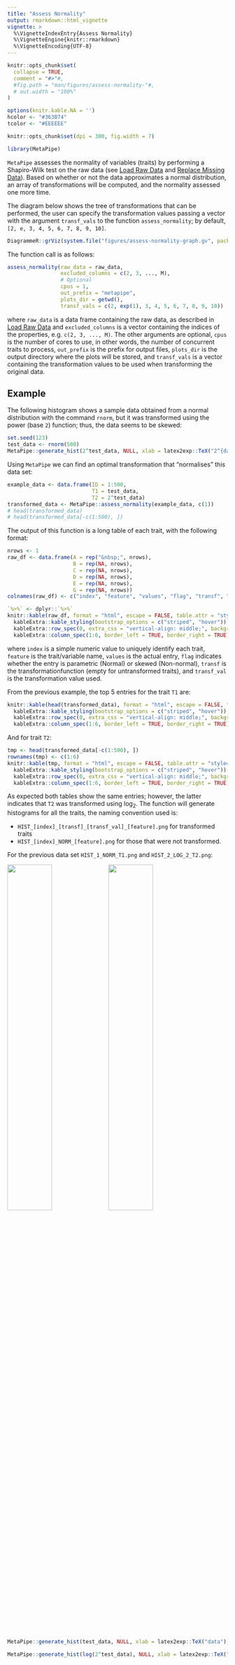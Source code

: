 ```yaml
---
title: "Assess Normality"
output: rmarkdown::html_vignette
vignette: >
  %\VignetteIndexEntry{Assess Normality}
  %\VignetteEngine{knitr::rmarkdown}
  %\VignetteEncoding{UTF-8}
---
```


```r
knitr::opts_chunk$set(
  collapse = TRUE,
  comment = "#>"#,
  #fig.path = "man/figures/assess-normality-"#,
  # out.width = "100%"
)

options(knitr.kable.NA = '')
hcolor <- "#363B74"
tcolor <- "#EEEEEE"

knitr::opts_chunk$set(dpi = 300, fig.width = 7)
```

```r
library(MetaPipe)
```

`MetaPipe` assesses the normality of variables (traits) by performing a 
Shapiro-Wilk test on the raw data (see [Load Raw Data](load-raw-data.html) and 
[Replace Missing Data](replace-missing-data.html)). Based on whether or not the
data approximates a normal distribution, an array of transformations will be 
computed, and the normality assessed one more time.

The diagram below shows the tree of transformations that can be performed, the
user can specify the transformation values passing a vector with the argument 
`transf_vals` to the function `assess_normality`; by 
default, `[2, e, 3, 4, 5, 6, 7, 8, 9, 10]`.

```r
DiagrammeR::grViz(system.file("figures/assess-normality-graph.gv", package = "MetaPipe"), height = "200px", width = "100%")
```

The function call is as follows:
```r
assess_normality(raw_data = raw_data, 
                 excluded_columns = c(2, 3, ..., M), 
                 # Optional
                 cpus = 1, 
                 out_prefix = "metapipe", 
                 plots_dir = getwd(), 
                 transf_vals = c(2, exp(1), 3, 4, 5, 6, 7, 8, 9, 10))
```

where `raw_data` is a data frame containing the raw data, as described in 
[Load Raw Data](load-raw-data.html) and `excluded_columns` is a vector containing 
the indices of the properties, e.g. `c(2, 3, ..., M)`. The other arguments are 
optional, `cpus` is the number of cores to use, in other words, the number of 
concurrent traits to process, `out_prefix` is the prefix for output files, 
`plots_dir` is the output directory where the plots will be stored, and 
`transf_vals` is a vector containing the transformation values to be used when 
transforming the original data.

## Example

The following histogram shows a sample data obtained from a normal distribution
with the command `rnorm`, but it was transformed using the power (base `2`) 
function; thus, the data seems to be skewed:

```r
set.seed(123)
test_data <- rnorm(500)
MetaPipe::generate_hist(2^test_data, NULL, xlab = latex2exp::TeX("2^{data}"), save = FALSE, alpha = 1, fill = hcolor)
```

Using `MetaPipe` we can find an optimal transformation that "normalises" this 
data set:

```r
example_data <- data.frame(ID = 1:500,
                           T1 = test_data,
                           T2 = 2^test_data)
transformed_data <- MetaPipe::assess_normality(example_data, c(1))
# head(transformed_data)
# head(transformed_data[-c(1:500), ])
```
The output of this function is a long table of each trait, with the following
format:

```r
nrows <- 1
raw_df <- data.frame(A = rep("&nbsp;", nrows),
                     B = rep(NA, nrows),
                     C = rep(NA, nrows),
                     D = rep(NA, nrows),
                     E = rep(NA, nrows),
                     G = rep(NA, nrows))
colnames(raw_df) <- c("index", "feature", "values", "flag", "transf", "transf_val")

`%>%` <- dplyr::`%>%`
knitr::kable(raw_df, format = "html", escape = FALSE, table.attr = "style='width:100%;'", align = 'c') %>%
  kableExtra::kable_styling(bootstrap_options = c("striped", "hover")) %>%
  kableExtra::row_spec(0, extra_css = "vertical-align: middle;", background = hcolor, color = tcolor) %>%
  kableExtra::column_spec(1:6, border_left = TRUE, border_right = TRUE)
```

where `index` is a simple numeric value to uniquely identify each trait, 
`feature` is the trait/variable name, `values` is the actual entry, `flag` 
indicates whether the entry is parametric (Normal) or skewed (Non-normal), 
`transf` is the transformationfunction (empty for untransformed traits), and 
`transf_val` is the transformation value used.

From the previous example, the top 5 entries for the trait `T1` are:
```r
knitr::kable(head(transformed_data), format = "html", escape = FALSE, table.attr = "style='width:100%;'", align = 'c') %>%
  kableExtra::kable_styling(bootstrap_options = c("striped", "hover")) %>%
  kableExtra::row_spec(0, extra_css = "vertical-align: middle;", background = hcolor, color = tcolor) %>%
  kableExtra::column_spec(1:6, border_left = TRUE, border_right = TRUE)
```

And for trait `T2`:
```r
tmp <- head(transformed_data[-c(1:500), ])
rownames(tmp) <- c(1:6)
knitr::kable(tmp, format = "html", escape = FALSE, table.attr = "style='width:100%;'", align = 'c') %>%
  kableExtra::kable_styling(bootstrap_options = c("striped", "hover")) %>%
  kableExtra::row_spec(0, extra_css = "vertical-align: middle;", background = hcolor, color = tcolor) %>%
  kableExtra::column_spec(1:6, border_left = TRUE, border_right = TRUE)
```

As expected both tables show the same entries; however, the latter indicates that
`T2` was transformed using $\log_2$. The function will generate histograms for
all the traits, the naming convention used is:

- `HIST_[index]_[transf]_[transf_val]_[feature].png` for transformed traits
- `HIST_[index]_NORM_[feature].png` for those that were not transformed. 

For the previous data set `HIST_1_NORM_T1.png` and `HIST_2_LOG_2_T2.png`:

<img src="HIST_1_NORM_T1.png" width="45%" />
<img src="HIST_2_LOG_2_T2.png" width="45%" />

<!-- The figures below show the original data (`T1`) and the transfomed data (`T2`): -->

```r
MetaPipe::generate_hist(test_data, NULL, xlab = latex2exp::TeX("data"), save = FALSE, alpha = 1, fill = hcolor)

MetaPipe::generate_hist(log(2^test_data), NULL, xlab = latex2exp::TeX("log_2(2^{data})"), save = FALSE, alpha = 1, fill = hcolor) 
```